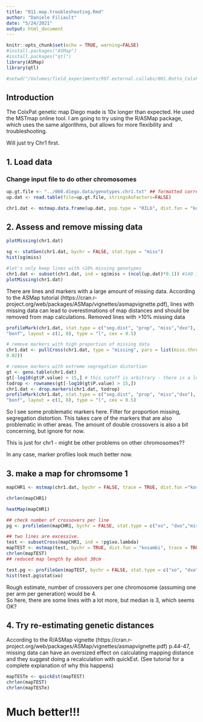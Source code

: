 ```yaml
---
title: "011.map.troubleshooting.Rmd"
author: "Daniele Filiault"
date: "5/24/2021"
output: html_document
---
```


```r
knitr::opts_chunk$set(echo = TRUE, warning=FALSE)
#install.packages("ASMap")
#install.packages("qtl")
library(ASMap)
library(qtl)

#setwd("/Volumes/field_experiments/997.external.collabs/001.Botto_ColxPat/000.scripts/")
```

## Introduction

The ColxPat genetic map Diego made is 10x longer than expected.  He used the MSTmap online tool.  I am going to try using the R/ASMap package, which uses the same algorithms, but allows for more flexibility and troubleshooting.

Will just try Chr1 first.


## 1. Load data

### Change input file to do other chromosomes

```r
up.gt.file <- "../008.diego.data/genotypes.chr1.txt" ## formatted correctly from Diego
up.dat <- read.table(file=up.gt.file, stringsAsFactors=FALSE)

chr1.dat <- mstmap.data.frame(up.dat, pop.type = "RIL6", dist.fun = "kosambi", objective.fun = "COUNT", p.value = 1e-06, noMap.dist = 5, noMap.size = 0, miss.thresh = 1, mvest.bc = FALSE, as.cross = TRUE, return.imputed = FALSE, trace = TRUE)

```

## 2. Assess and remove missing data
```r
plotMissing(chr1.dat)

sg <- statGen(chr1.dat, bychr = FALSE, stat.type = "miss")
hist(sg$miss)

#let's only keep lines with <10% missing genotypes
chr1.dat <- subset(chr1.dat, ind = sg$miss < (ncol(up.dat)*0.1)) #140 individuals
plotMissing(chr1.dat)

```
There are lines and markers with a large amount of missing data.  According to the ASMap tutorial (https://cran.r-project.org/web/packages/ASMap/vignettes/asmapvignette.pdf), lines with missing data can lead to overestimations of map distances and should be removed from map calculations.  Removed lines with >10% missing data

```r

profileMark(chr1.dat, stat.type = c("seg.dist", "prop", "miss","dxo"), crit.val =
"bonf", layout = c(1, 8), type = "l", cex = 0.5)

# remove markers with high proportion of missing data
chr1.dat <- pullCross(chr1.dat, type = "missing", pars = list(miss.thresh =
0.02))

# remove markers with extreme segregation distortion
gt <- geno.table(chr1.dat)
gt[-log10(gt$P.value) > 15,] # this cutoff is arbitrary - there is a lot of segregation distortion here and i only want to remove this very badly behaving marker!
todrop <- rownames(gt[-log10(gt$P.value) > 15,])
chr1.dat <- drop.markers(chr1.dat, todrop)
profileMark(chr1.dat, stat.type = c("seg.dist", "prop", "miss","dxo"), crit.val =
"bonf", layout = c(1, 8), type = "l", cex = 0.5)

```
So I see some problematic markers here.  Filter for proportion missing, segregation distortion.  This takes care of the markers that are also problematic in other areas.  The amount of double crossovers is also a bit concerning, but ignore for now.  

This is just for chr1 - might be other problems on other chromosomes??  

In any case, marker profiles look much better now.

## 3. make a map for chromsome 1

```r

mapCHR1 <- mstmap(chr1.dat, bychr = FALSE, trace = TRUE, dist.fun ="kosambi", p.value = 1e-12)

chrlen(mapCHR1)

heatMap(mapCHR1)

## check number of crossovers per line
pg <- profileGen(mapCHR1, bychr = FALSE, stat.type = c("xo", "dxo","miss"), id = "Genotype", xo.lambda = 14, layout = c(1, 3), lty = 2, cex =0.7)

## two lines are excessive.
test <- subsetCross(mapCHR1, ind = !pg$xo.lambda)
mapTEST <- mstmap(test, bychr = TRUE, dist.fun = "kosambi", trace = TRUE,p.value = 1e-12)
chrlen(mapTEST)
## reduced map length by about 30cm

test.pg <- profileGen(mapTEST, bychr = FALSE, stat.type = c("xo", "dxo","miss"), id = "Genotype", xo.lambda = 14, layout = c(1, 3), lty = 2, cex =0.7)
hist(test.pg$stat$xo)

```

Rough estimate, number of crossovers per one chromosome (assuming one per arm per generation) would be 4.  
So here, there are some lines with a lot more, but median is 3, which seems OK?

## 4. Try re-estimating genetic distances

According to the R/ASMap vignette (https://cran.r-project.org/web/packages/ASMap/vignettes/asmapvignette.pdf) p.44-47, missing data can have an oversized effect on calculating mapping distance and they suggest doing a recalculation with quickEst.  (See tutorial for a complete explanation of why this happens)

```r
mapTESTe <- quickEst(mapTEST)
chrlen(mapTEST)
chrlen(mapTESTe)
```

# Much better!!!